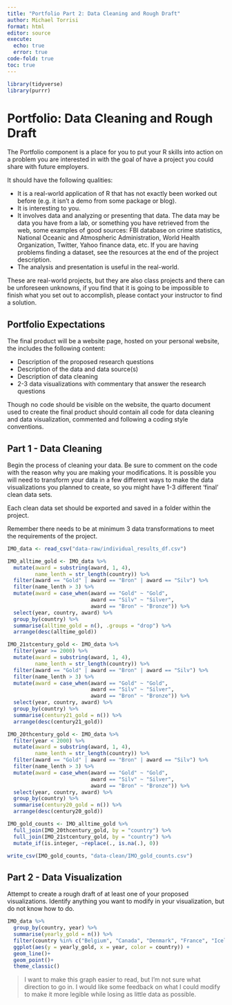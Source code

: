 ```yaml
---
title: "Portfolio Part 2: Data Cleaning and Rough Draft"
author: Michael Torrisi
format: html
editor: source
execute: 
  echo: true
  error: true
code-fold: true
toc: true
---
```


```r
library(tidyverse)
library(purrr)
```


# Portfolio: Data Cleaning and Rough Draft

The Portfolio component is a place for you to put your R skills into action on a problem you are interested in with the goal of have a project you could share with future employers.

It should have the following qualities:

-   It is a real-world application of R that has not exactly been worked out before (e.g. it isn't a demo from some package or blog).\
-   It is interesting to you.\
-   It involves data and analyzing or presenting that data. The data may be data you have from a lab, or something you have retrieved from the web, some examples of good sources: FBI database on crime statistics, National Oceanic and Atmospheric Administration, World Health Organization, Twitter, Yahoo finance data, etc. If you are having problems finding a dataset, see the resources at the end of the project description.\
-   The analysis and presentation is useful in the real-world.

These are real-world projects, but they are also class projects and there can be unforeseen unknowns, if you find that it is going to be impossible to finish what you set out to accomplish, please contact your instructor to find a solution.



## Portfolio Expectations

The final product will be a website page, hosted on your personal website, the includes the following content:

-   Description of the proposed research questions\
-   Description of the data and data source(s)\
-   Description of data cleaning\
-   2-3 data visualizations with commentary that answer the research questions

Though no code should be visible on the website, the quarto document used to create the final product should contain all code for data cleaning and data visualization, commented and following a coding style conventions.

## Part 1 - Data Cleaning

Begin the process of cleaning your data. Be sure to comment on the code with the reason why you are making your modifications. It is possible you will need to transform your data in a few different ways to make the data visualizations you planned to create, so you might have 1-3 different 'final' clean data sets.

Each clean data set should be exported and saved in a folder within the project.

Remember there needs to be at minimum 3 data transformations to meet the requirements of the project.

```r
IMO_data <- read_csv("data-raw/individual_results_df.csv")
```
```r
IMO_alltime_gold <- IMO_data %>% 
  mutate(award = substring(award, 1, 4),
         name_lenth = str_length(country)) %>% 
  filter(award == "Gold" | award == "Bron" | award == "Silv") %>% 
  filter(name_lenth > 3) %>% 
  mutate(award = case_when(award == "Gold" ~ "Gold",
                           award == "Silv" ~ "Silver",
                           award == "Bron" ~ "Bronze")) %>% 
  select(year, country, award) %>% 
  group_by(country) %>% 
  summarise(alltime_gold = n(), .groups = "drop") %>% 
  arrange(desc(alltime_gold))
```


```r
IMO_21stcentury_gold <- IMO_data %>% 
  filter(year >= 2000) %>% 
  mutate(award = substring(award, 1, 4),
         name_lenth = str_length(country)) %>% 
  filter(award == "Gold" | award == "Bron" | award == "Silv") %>% 
  filter(name_lenth > 3) %>% 
  mutate(award = case_when(award == "Gold" ~ "Gold",
                           award == "Silv" ~ "Silver",
                           award == "Bron" ~ "Bronze")) %>% 
  select(year, country, award) %>% 
  group_by(country) %>% 
  summarise(century21_gold = n()) %>% 
  arrange(desc(century21_gold))
```

```r
IMO_20thcentury_gold <- IMO_data %>% 
  filter(year < 2000) %>% 
  mutate(award = substring(award, 1, 4),
         name_lenth = str_length(country)) %>% 
  filter(award == "Gold" | award == "Bron" | award == "Silv") %>% 
  filter(name_lenth > 3) %>% 
  mutate(award = case_when(award == "Gold" ~ "Gold",
                           award == "Silv" ~ "Silver",
                           award == "Bron" ~ "Bronze")) %>% 
  select(year, country, award) %>% 
  group_by(country) %>% 
  summarise(century20_gold = n()) %>% 
  arrange(desc(century20_gold))
```

```r
IMO_gold_counts <- IMO_alltime_gold %>% 
  full_join(IMO_20thcentury_gold, by = "country") %>% 
  full_join(IMO_21stcentury_gold, by = "country") %>% 
  mutate_if(is.integer, ~replace(., is.na(.), 0))
```

```r
write_csv(IMO_gold_counts, "data-clean/IMO_gold_counts.csv")
```


## Part 2 - Data Visualization  

Attempt to create a rough draft of at least one of your proposed visualizations.  Identify anything you want to modify in your visualization, but do not know how to do.

```r
IMO_data %>% 
  group_by(country, year) %>% 
  summarise(yearly_gold = n()) %>% 
  filter(country %in% c("Belgium", "Canada", "Denmark", "France", "Iceland", "Italy", "Luxembourg", "Netherlands", "Norway", "Portugal", "United Kingdom", "United States of America")) %>% 
  ggplot(aes(y = yearly_gold, x = year, color = country)) +
  geom_line()+
  geom_point()+
  theme_classic()
```
> I want to make this graph easier to read, but I'm not sure what direction to go in. I would like some feedback on what I could modify to make it more legible while losing as little data as possible.